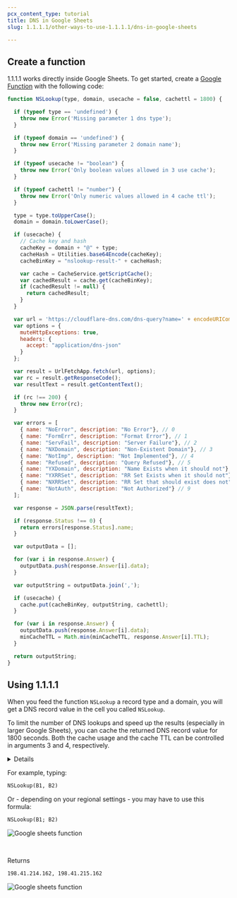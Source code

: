 ```yaml
---
pcx_content_type: tutorial
title: DNS in Google Sheets
slug: 1.1.1.1/other-ways-to-use-1.1.1.1/dns-in-google-sheets

---
```



## Create a function

1.1.1.1 works directly inside Google Sheets. To get started, create a [Google Function](https://developers.google.com/apps-script/guides/sheets/functions) with the following code:

```js
function NSLookup(type, domain, usecache = false, cachettl = 1800) {

  if (typeof type == 'undefined') {
    throw new Error('Missing parameter 1 dns type');
  }

  if (typeof domain == 'undefined') {
    throw new Error('Missing parameter 2 domain name');
  }

  if (typeof usecache != "boolean") {
    throw new Error('Only boolean values allowed in 3 use cache');
  }

  if (typeof cachettl != "number") {
    throw new Error('Only numeric values allowed in 4 cache ttl');
  }

  type = type.toUpperCase();
  domain = domain.toLowerCase();

  if (usecache) {
    // Cache key and hash
    cacheKey = domain + "@" + type;
    cacheHash = Utilities.base64Encode(cacheKey);
    cacheBinKey = "nslookup-result-" + cacheHash;

    var cache = CacheService.getScriptCache();
    var cachedResult = cache.get(cacheBinKey);
    if (cachedResult != null) {
      return cachedResult;
    }
  }

  var url = 'https://cloudflare-dns.com/dns-query?name=' + encodeURIComponent(domain) + '&type=' + encodeURIComponent(type);
  var options = {
    muteHttpExceptions: true,
    headers: {
      accept: "application/dns-json"
    }
  };

  var result = UrlFetchApp.fetch(url, options);
  var rc = result.getResponseCode();
  var resultText = result.getContentText();

  if (rc !== 200) {
    throw new Error(rc);
  }

  var errors = [
    { name: "NoError", description: "No Error"}, // 0
    { name: "FormErr", description: "Format Error"}, // 1
    { name: "ServFail", description: "Server Failure"}, // 2
    { name: "NXDomain", description: "Non-Existent Domain"}, // 3
    { name: "NotImp", description: "Not Implemented"}, // 4
    { name: "Refused", description: "Query Refused"}, // 5
    { name: "YXDomain", description: "Name Exists when it should not"}, // 6
    { name: "YXRRSet", description: "RR Set Exists when it should not"}, // 7
    { name: "NXRRSet", description: "RR Set that should exist does not"}, // 8
    { name: "NotAuth", description: "Not Authorized"} // 9
  ];

  var response = JSON.parse(resultText);

  if (response.Status !== 0) {
    return errors[response.Status].name;
  }

  var outputData = [];

  for (var i in response.Answer) {
    outputData.push(response.Answer[i].data);
  }

  var outputString = outputData.join(',');

  if (usecache) {
    cache.put(cacheBinKey, outputString, cachettl);
  }

  for (var i in response.Answer) {
    outputData.push(response.Answer[i].data);
    minCacheTTL = Math.min(minCacheTTL, response.Answer[i].TTL);
  }

  return outputString;
}
```

## Using 1.1.1.1

When you feed the function `NSLookup` a record type and a domain, you will get a DNS record value in the cell you called `NSLookup`.

To limit the number of DNS lookups and speed up the results (especially in larger Google Sheets), you can cache the returned DNS record value for 1800 seconds. Both the cache usage and the cache TTL can be controlled in arguments 3 and 4, respectively.

<Details header="Supported DNS record types">

* `A`
* `AAAA`
* `CAA`
* `CNAME`
* `DS`
* `DNSKEY`
* `MX`
* `NS`
* `NSEC`
* `NSEC3`
* `RRSIG`
* `SOA`
* `TXT`


</Details>

For example, typing:

```txt
NSLookup(B1, B2)
```

Or - depending on your regional settings - you may have to use this formula:

```txt
NSLookup(B1; B2)
```

<div class="medium-img">

![Google sheets function](~/assets/images/1.1.1.1/google-sheet-function.png)

</div>

<br/>

Returns

```txt
198.41.214.162, 198.41.215.162
```

<div class="medium-img">

![Google sheets function](~/assets/images/1.1.1.1/google-sheet-result.png)

</div>
